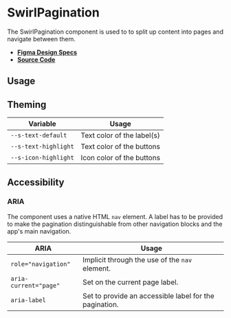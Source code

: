 
<Meta title="Components/SwirlPagination" />

# SwirlPagination

The SwirlPagination component is used to to split up content into pages and
navigate between them.

- **[Figma Design Specs](https://www.figma.com/file/iRHiAFsHxnzux8gQ9EjlZe/Flip-Components?node-id=2%3A38)**
- **[Source Code](https://github.com/flip-corp/swirl/tree/main/packages/swirl-components/src/components/swirl-pagination)**

## Usage

<Canvas of={Stories.SwirlPagination} sourceState="shown"></Canvas>

<Controls of={Stories.SwirlPagination} />

## Theming

| Variable             | Usage                      |
| -------------------- | -------------------------- |
| `--s-text-default`   | Text color of the label(s) |
| `--s-text-highlight` | Text color of the buttons  |
| `--s-icon-highlight` | Icon color of the buttons  |

## Accessibility

### ARIA

The component uses a native HTML `nav` element. A label has to be provided to
make the pagination distinguishable from other navigation blocks and the app's
main navigation.

| ARIA                  | Usage                                                  |
| --------------------- | ------------------------------------------------------ |
| `role="navigation"`   | Implicit through the use of the `nav` element.         |
| `aria-current="page"` | Set on the current page label.                         |
| `aria-label`          | Set to provide an accessible label for the pagination. |
